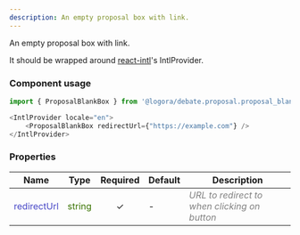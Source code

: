 ```yaml
---
description: An empty proposal box with link.
---
```



An empty proposal box with link.

It should be wrapped around [react-intl](https://formatjs.io/docs/getting-started/installation/)'s IntlProvider.

### Component usage
```js
import { ProposalBlankBox } from '@logora/debate.proposal.proposal_blank_box';
```
```js
<IntlProvider locale="en">
    <ProposalBlankBox redirectUrl={"https://example.com"} />
</IntlProvider>
```

### Properties
| **Name**      | **Type** | **Required** | **Default** | **Description** |
| ----------- | ----------- | :-----------: | ----------- | ----------- |
| <font color='#4646c6'>redirectUrl</font> | <font color="#397300">string</font> | &check; | - | <font color="grey">*URL to redirect to when clicking on button*</font> |